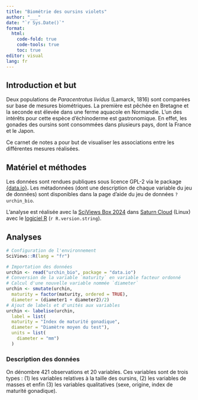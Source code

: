 ```yaml
---
title: "Biométrie des oursins violets"
author: "___"
date: "`r Sys.Date()`"
format:
  html:
    code-fold: true
    code-tools: true
    toc: true
editor: visual
lang: fr
---
```


<!--# Ce document est un carnet de notes. C'est l'équivalent d'un cahier de laboratoire pour vos analyses de données. Vous allez y consigner toutes les analyses que vous avez réalisées et leurs interprétations dans l'ordre de votre progression. Il se différencie des documents de présentation des résultats (rapport, présentation avec dias, article scientifique, ouvrage plus conséquent) par son style bref et informel. Dans les documents de présentation, les résultats les plus pertinents sont choisis alors que le carnet de notes reprend tout ce qui a été fait pour garder une trace du raisonnement complet qui a mené à l'analyse. Un carnet de notes commence toujours pour une brève introduction de quelques lignes qui présente le sujet étudié. -->

## Introduction et but

Deux populations de *Paracentrotus lividus* (Lamarck, 1816) sont comparées sur base de mesures biométriques. La première est pêchée en Bretagne et la seconde est élevée dans une ferme aquacole en Normandie. L'un des intérêts pour cette espèce d'échinoderme est gastronomique. En effet, les gonades des oursins sont consommées dans plusieurs pays, dont la France et le Japon.

Ce carnet de notes a pour but de visualiser les associations entre les différentes mesures réalisées.

## Matériel et méthodes

<!--# Dans un bloc-notes, la section matériel et méthodes peut être succincte et renvoyer, par exemple, à un cahier de laboratoire pour les détails, ou à un lien pour des données ouvertes (le DOI est un lien fiable, lorsqu'il existe). Précisez toujours les analyses statistiques et les logiciels utilisés, y compris leurs versions. Attention : RStudio n'est "que" l'éditeur, le logiciel qui fait les calculs est R ! -->

Les données sont rendues publiques sous licence GPL-2 via le package [{data.io}](https://www.sciviews.org/data.io/)**.** Les métadonnées (dont une description de chaque variable du jeu de données) sont disponibles dans la page d'aide du jeu de données `?urchin_bio`.

L'analyse est réalisée avec la [SciViews Box 2024](https://www.sciviews.org/software/svbox/) dans [Saturn Cloud](https://saturncloud.io) (Linux) avec le [logiciel R](https://www.r-project.org) (`r R.version.string`).

## Analyses

```r
# Configuration de l'environnement
SciViews::R(lang = "fr")
```

<!--# Le chunk ci-dessous permet d'importer les données. La fonction `read()` importe le tableau `urchin_bio` depuis le package {data.io}. Ce tableau est ensuite assigné à `urchin`, ce qui signifie qu'il est désormais accessible sous ce nom. La fonction `smutate()` permet de calculer de nouvelles variables. Les fonctions `read()` et `smutate()` seront présentées en détail dans le module 5 du cours. -->

```r
# Importation des données
urchin <- read("urchin_bio", package = "data.io")
# Conversion de la variable `maturity` en variable facteur ordonné
# Calcul d'une nouvelle variable nommée `diameter`
urchin <- smutate(urchin, 
  maturity = factor(maturity, ordered = TRUE),
  diameter = (diameter1 + diameter2)/2)
# Ajout de labels et d'unités aux variables
urchin <- labelise(urchin, 
  label = list(
  maturity = "Index de maturité gonadique",
  diameter = "Diamètre moyen du test"),
  units = list(
    diameter = "mm")
  )
```

### Description des données

On dénombre 421 observations et 20 variables. Ces variables sont de trois types : (1) les variables relatives à la taille des oursins, (2) les variables de masses et enfin (3) les variables qualitatives (sexe, origine, index de maturité gonadique).

<!--% Réalisez un nuage de points de la hauteur en fonction de la masse des oursins. Vous avez déjà réalisé ce graphique dans votre script R (c'est le même qui est demandé ici). -->

```r

```
